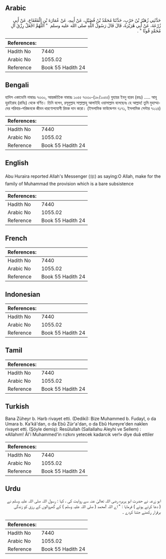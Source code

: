 ## Arabic


<div dir="rtl" lang="ar" style={{fontSize:'larger',backgroundColor:'#f8f9fa',padding:20}}>
حَدَّثَنِي زُهَيْرُ بْنُ حَرْبٍ، حَدَّثَنَا مُحَمَّدُ بْنُ فُضَيْلٍ، عَنْ أَبِيهِ، عَنْ عُمَارَةَ بْنِ الْقَعْقَاعِ، عَنْ أَبِي زُرْعَةَ، عَنْ أَبِي هُرَيْرَةَ، قَالَ قَالَ رَسُولُ اللَّهِ صلى الله عليه وسلم ‏ "‏ اللَّهُمَّ اجْعَلْ رِزْقَ آلِ مُحَمَّدٍ قُوتًا ‏"‏ ‏.‏
</div>
<div style={{backgroundColor:'#f8f9fa',padding:20, marginBottom: 10}}><table> <thead> <tr> <th>References:</th> <th></th> </tr> </thead> <tbody><tr><td>Hadith No</td><td>7440</td></tr><tr><td>Arabic No</td><td>1055.02</td></tr><tr><td>Reference</td><td>Book 55 Hadith 24</td></tr></tbody></table></div>

## Bengali


<div dir="ltr" lang="bn" style={{fontSize:'larger',backgroundColor:'#f8f9fa',padding:20}}>
হাদিস একাডেমি নাম্বারঃ ৭৩৩০, আন্তর্জাতিক নাম্বারঃ ১০৫৫ ৭৩৩০-(১৮/১০৫৫) যুহায়র ইবনু হারব (রহঃ) ..... আবূ হুরাইরাহ (রাযিঃ) থেকে বর্ণিত। তিনি বলেন, রসূলুল্লাহ সাল্লাল্লাহু আলাইহি ওয়াসাল্লাম বলেছেনঃ হে আল্লাহ! তুমি মুহাম্মাদের পরিবার-পরিজনকে জীবন ধারণোপযোগী রিযক দান করো। (ইসলামিক ফাউন্ডেশন ৭১৭১, ইসলামিক সেন্টার ৭২২৪)
</div>
<div style={{backgroundColor:'#f8f9fa',padding:20, marginBottom: 10}}><table> <thead> <tr> <th>References:</th> <th></th> </tr> </thead> <tbody><tr><td>Hadith No</td><td>7440</td></tr><tr><td>Arabic No</td><td>1055.02</td></tr><tr><td>Reference</td><td>Book 55 Hadith 24</td></tr></tbody></table></div>

## English


<div dir="ltr" lang="en" style={{fontSize:'larger',backgroundColor:'#f8f9fa',padding:20}}>
Abu Huraira reported Allah's Messenger (ﷺ) as saying:O Allah, make for the family of Muhammad the provision which is a bare subsistence
</div>
<div style={{backgroundColor:'#f8f9fa',padding:20, marginBottom: 10}}><table> <thead> <tr> <th>References:</th> <th></th> </tr> </thead> <tbody><tr><td>Hadith No</td><td>7440</td></tr><tr><td>Arabic No</td><td>1055.02</td></tr><tr><td>Reference</td><td>Book 55 Hadith 24</td></tr></tbody></table></div>

## French


<div dir="ltr" lang="fr" style={{fontSize:'larger',backgroundColor:'#f8f9fa',padding:20}}>

</div>
<div style={{backgroundColor:'#f8f9fa',padding:20, marginBottom: 10}}><table> <thead> <tr> <th>References:</th> <th></th> </tr> </thead> <tbody><tr><td>Hadith No</td><td>7440</td></tr><tr><td>Arabic No</td><td>1055.02</td></tr><tr><td>Reference</td><td>Book 55 Hadith 24</td></tr></tbody></table></div>

## Indonesian


<div dir="ltr" lang="id" style={{fontSize:'larger',backgroundColor:'#f8f9fa',padding:20}}>

</div>
<div style={{backgroundColor:'#f8f9fa',padding:20, marginBottom: 10}}><table> <thead> <tr> <th>References:</th> <th></th> </tr> </thead> <tbody><tr><td>Hadith No</td><td>7440</td></tr><tr><td>Arabic No</td><td>1055.02</td></tr><tr><td>Reference</td><td>Book 55 Hadith 24</td></tr></tbody></table></div>

## Tamil


<div dir="ltr" lang="ta" style={{fontSize:'larger',backgroundColor:'#f8f9fa',padding:20}}>

</div>
<div style={{backgroundColor:'#f8f9fa',padding:20, marginBottom: 10}}><table> <thead> <tr> <th>References:</th> <th></th> </tr> </thead> <tbody><tr><td>Hadith No</td><td>7440</td></tr><tr><td>Arabic No</td><td>1055.02</td></tr><tr><td>Reference</td><td>Book 55 Hadith 24</td></tr></tbody></table></div>

## Turkish


<div dir="ltr" lang="tr" style={{fontSize:'larger',backgroundColor:'#f8f9fa',padding:20}}>
Bana Züheyr b. Harb rivayet etti. (Dediki): Bize Muhammed b. Fudayl, o da Umara b. Ka'kâ'dan, o da Ebû Zür'a'dan, o da Ebû Hureyre'den naklen rivayet etti. (Şöyle demiş): Resûlullah (Sallallahu Aleyhi ve Sellem) : «Allahım! Âl'i Muhammed'in rızkını yetecek kadarcık ver!» diye duâ ettiler
</div>
<div style={{backgroundColor:'#f8f9fa',padding:20, marginBottom: 10}}><table> <thead> <tr> <th>References:</th> <th></th> </tr> </thead> <tbody><tr><td>Hadith No</td><td>7440</td></tr><tr><td>Arabic No</td><td>1055.02</td></tr><tr><td>Reference</td><td>Book 55 Hadith 24</td></tr></tbody></table></div>

## Urdu


<div dir="rtl" lang="ur" style={{fontSize:'larger',backgroundColor:'#f8f9fa',padding:20}}>
ابو زرعہ نے حضرت ابو ہریرہ رضی اللہ تعالیٰ عنہ سے روایت کی ، کہا : رسول اللہ صلی اللہ علیہ وسلم نے ( دعا کرتے ہوئے ) فرمایا : " اے اللہ !محمد ( صلی اللہ علیہ وسلم ) کے گھروالوں کے رزق کو زندگی برقرار رکھنے جتنا کردے ۔
</div>
<div style={{backgroundColor:'#f8f9fa',padding:20, marginBottom: 10}}><table> <thead> <tr> <th>References:</th> <th></th> </tr> </thead> <tbody><tr><td>Hadith No</td><td>7440</td></tr><tr><td>Arabic No</td><td>1055.02</td></tr><tr><td>Reference</td><td>Book 55 Hadith 24</td></tr></tbody></table></div>